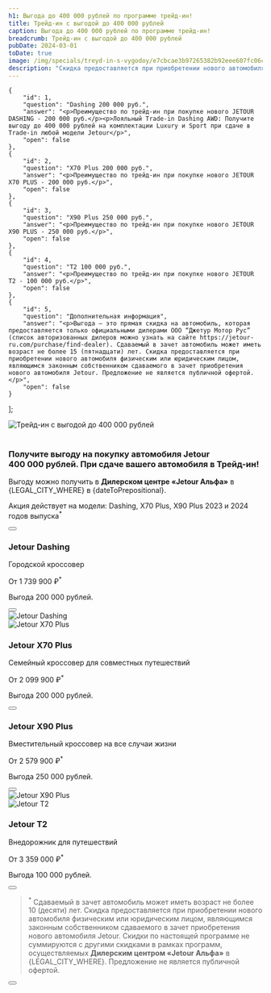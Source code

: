 ```yaml
---
h1: Выгода до 400 000 рублей по программе трейд-ин!
title: Трейд-ин с выгодой до 400 000 рублей
caption: Выгода до 400 000 рублей по программе трейд-ин!
breadcrumb: Трейд-ин с выгодой до 400 000 рублей
pubDate: 2024-03-01
toDate: true
image: /img/specials/treyd-in-s-vygodoy/e7cbcae3b97265382b92eee607fc06ca.webp
description: "Скидка предоставляется при приобретении нового автомобиля физическим или юридическим лицом, являющимся законным собственником сдаваемого в зачет приобретения нового автомобиля Jetour"
---
```



    {
		"id": 1,
		"question": "Dashing 200 000 руб.",
		"answer": "<p>Преимущество по трейд-ин при покупке нового JETOUR DASHING - 200 000 руб.</p><p>Лояльный Trade-in Dashing AWD: Получите выгоду до 400 000 рублей на комплектации Luxury и Sport при сдаче в Trade-in любой модели Jetour</p>",
		"open": false
	},
    {
		"id": 2,
		"question": "X70 Plus 200 000 руб.",
		"answer": "<p>Преимущество по трейд-ин при покупке нового JETOUR X70 PLUS - 200 000 руб.</p>",
		"open": false
	},
    {
		"id": 3,
		"question": "X90 Plus 250 000 руб.",
		"answer": "<p>Преимущество по трейд-ин при покупке нового JETOUR X90 PLUS - 250 000 руб.</p>",
		"open": false
	},
    {
		"id": 4,
		"question": "T2 100 000 руб.",
		"answer": "<p>Преимущество по трейд-ин при покупке нового JETOUR T2 - 100 000 руб.</p>",
		"open": false
	},
    {
		"id": 5,
		"question": "Дополнительная информация",
		"answer": "<p>Выгода – это прямая скидка на автомобиль, которая предоставляется только официальными дилерами ООО “Джетур Мотор Рус” (список авторизованных дилеров можно узнать на сайте https://jetour-ru.com/purchase/find-dealer). Сдаваемый в зачет автомобиль может иметь возраст не более 15 (пятнадцати) лет. Скидка предоставляется при приобретении нового автомобиля физическим или юридическим лицом, являющимся законным собственником сдаваемого в зачет приобретения нового автомобиля Jetour. Предложение не является публичной офертой.</p>",
		"open": false
	}
];

<picture>
    <source media="(min-width: 1025px)" srcset="/img/specials/treyd-in-s-vygodoy/THyE8v__frame-40145-1.webp" />
    <source media="(min-width: 320px)" srcset="/img/specials/treyd-in-s-vygodoy/e7cbcae3b97265382b92eee607fc06ca.webp" />
    <img src="/img/specials/treyd-in-s-vygodoy/THyE8v__frame-40145-1.webp" class="" alt="Трейд-ин с выгодой до 400 000 рублей" />
</picture>

<br />
<br />

<h3 class="font-bold text-xl md:text-2xl mb-5">Получите выгоду на&nbsp;покупку автомобиля Jetour 400&nbsp;000&nbsp;рублей. При сдаче вашего автомобиля в&nbsp;Трейд-ин!</h3>

Выгоду можно получить в **Дилерском центре &laquo;Jetour Альфа&raquo;** в {LEGAL_CITY_WHERE} в {dateToPrepositional}. 

Акция действует на модели: Dashing, X70 Plus, X90 Plus 2023 и 2024 годов выпуска<sup>*</sup>

<div class="flex justify-center my-16">
    <Button 
        classes="popup-link block !px-4 xl:!px-8 !py-2 xl:!py-3 !text-white !no-underline" 
        url="#common-modal" 
        title="Получить предложение"
        dataTitle="Получить предложение с выгодой до 400 000 рублей"
        dataFormName="Получить предложение. Трейд-ин с выгодой до 400 000 рублей"
    />
</div>

<div class="flex flex-col-reverse md:flex-row">
    <div class="md:w-1/2 md:pr-4">
        <h3 class="text-2xl sm:text-4xl xl:text-6xl font-bold uppercase mb-4">Jetour Dashing</h3>
        <p class="!m-0">Городской кроссовер</p>
        <p class="!mb-5">От 1 739 900 ₽<sup>*</sup></p>
        <p class="!mb-5 !text-sm">Выгода 200 000 рублей.</p>
        <Button 
            classes="popup-link inline-block !px-4 xl:!px-8 !py-2 xl:!py-3 !text-white !no-underline" 
            url="#common-modal" 
            title="Получить выгоду"
            dataTitle="Трейд-ин с выгодой до 400 000 рублей"
            dataFormName="Трейд-ин с выгодой до 400 000 рублей. Jetour Dashing"
        />
    </div>
    <div class="md:w-1/2 mb-4 md:mb-0">
        <img src="/img/specials/treyd-in-s-vygodoy/dashing.webp" class="w-full h-full object-cover" alt="Jetour Dashing" loading="lazy" />
    </div>
</div>
<div class="flex flex-col md:flex-row my-14 md:my-20">
    <div class="md:w-1/2 mb-4 md:mb-0">
        <img src="/img/specials/treyd-in-s-vygodoy/x-70-plus.webp" class="w-full h-full object-cover" alt="Jetour X70 Plus" loading="lazy" />
    </div>
    <div class="md:w-1/2 md:pl-8">
        <h3 class="text-2xl sm:text-4xl xl:text-6xl font-bold uppercase mb-4">Jetour X70 Plus</h3>
        <p class="!m-0">Семейный кроссовер для совместных путешествий</p>
        <p class="!mb-5">От 2 099 900 ₽<sup>*</sup></p>
        <p class="!mb-5 !text-sm">Выгода 200 000 рублей.</p>
        <Button 
            classes="popup-link inline-block !px-4 xl:!px-8 !py-2 xl:!py-3 !text-white !no-underline" 
            url="#common-modal" 
            title="Получить выгоду"
            dataTitle="Трейд-ин с выгодой до 400 000 рублей"
            dataFormName="Трейд-ин с выгодой до 400 000 рублей. Jetour X70 Plus"
        />
    </div>
</div>
<div class="flex flex-col-reverse md:flex-row mb-10">
    <div class="md:w-1/2 md:pr-4">
        <h3 class="text-2xl sm:text-4xl xl:text-6xl font-bold uppercase mb-4">Jetour X90 Plus</h3>
        <p class="!m-0">Вместительный кроссовер на все случаи жизни</p>
        <p class="!mb-5">От 2 579 900 ₽<sup>*</sup></p>
        <p class="!mb-5 !text-sm">Выгода 250 000 рублей.</p>
        <Button 
            classes="popup-link inline-block !px-4 xl:!px-8 !py-2 xl:!py-3 !text-white !no-underline" 
            url="#common-modal" 
            title="Получить выгоду"
            dataTitle="Трейд-ин с выгодой до 400 000 рублей"
            dataFormName="Трейд-ин с выгодой до 400 000 рублей. Jetour X90 Plus"
        />
    </div>
    <div class="md:w-1/2 mb-4 md:mb-0">
        <img src="/img/specials/treyd-in-s-vygodoy/x-90-plus.webp" class="w-full h-full object-cover" alt="Jetour X90 Plus" loading="lazy" />
    </div>
</div>
<div class="flex flex-col md:flex-row my-14 md:my-20">
    <div class="md:w-1/2 mb-4 md:mb-0">
        <img src="/img/specials/treyd-in-s-vygodoy/t2.webp" class="w-full h-full object-cover" alt="Jetour T2" loading="lazy" />
    </div>
    <div class="md:w-1/2 md:pl-8">
        <h3 class="text-2xl sm:text-4xl xl:text-6xl font-bold uppercase mb-4">Jetour T2</h3>
        <p class="!m-0">Внедорожник для путешествий</p>
        <p class="!mb-5">От 3 359 000 ₽<sup>*</sup></p>
        <p class="!mb-5 !text-sm">Выгода 100 000 рублей.</p>
        <Button 
            classes="popup-link inline-block !px-4 xl:!px-8 !py-2 xl:!py-3 !text-white !no-underline" 
            url="#common-modal" 
            title="Получить выгоду"
            dataTitle="Трейд-ин с выгодой до 400 000 рублей"
            dataFormName="Трейд-ин с выгодой до 400 000 рублей. Jetour T2"
        />
    </div>
</div>

<Faq items={faqData} title="Выгода до 400 000 рублей по программе трейд-ин!" class="bg-gray-100 mb-12 rounded-2xl" />

><sup>*</sup>
Сдаваемый в зачет автомобиль может иметь возраст не более 10 (десяти) лет. Скидка предоставляется при приобретении нового автомобиля физическим или юридическим лицом, являющимся законным собственником сдаваемого в зачет приобретения нового автомобиля Jetour. Скидки по настоящей программе не суммируются с другими скидками в рамках программ, осуществляемых **Дилерским центром &laquo;Jetour Альфа&raquo;** в {LEGAL_CITY_WHERE}. Предложение не является публичной офертой.

<div class="flex justify-center mt-10">
    <Button 
        classes="popup-link block !px-4 xl:!px-8 !py-2 xl:!py-3 !text-white !no-underline" 
        url="#common-modal" 
        title="Получить предложение"
        dataTitle="Получить предложение с выгодой до 400 000 рублей"
        dataFormName="Получить предложение. Трейд-ин с выгодой до 400 000 рублей"
    />
</div>